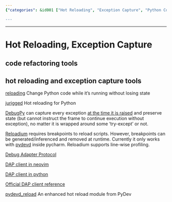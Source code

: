 ```yaml
---
{"categories": &id001 ["Hot Reloading", "Exception Capture", "Python Code Refactoring", "Reloading", "jurigged", "DebugPy", "Reloadium"], "category": "Hot Reloading", "date": "2023-12-22 23:52:59", "description": "This article discusses Hot Reloading and Exception Capture tools like reloading, jurigged, DebugPy, and Reloadium that assist Python developers in efficiently refactoring code by allowing them to quickly modify and test changes without requiring a program restart.", "tags": *id001, "title": "Hot Reloading, Exception Capture"}

---
```


------

# Hot Reloading, Exception Capture

## code refactoring tools



## hot reloading and exception capture tools

[reloading](https://github.com/julvo/reloading) Change Python code while it's running without losing state

[jurigged](https://github.com/breuleux/jurigged) Hot reloading for Python

[DebugPy](https://github.com/microsoft/debugpy) can capture every exception [at the time it is raised](https://github.com/microsoft/debugpy/blob/8157273a28b5d4d1ea49fe90eb51f9f1c19b80dc/src/debugpy/_vendored/pydevd/_pydevd_bundle/pydevd_frame.py) and preserve state (but cannot instruct the frame to continue execution without exception), no matter it is wrapped around some 'try-except' or not.

[Reloadium](https://github.com/reloadware/reloadium) requires breakpoints to reload scripts. However, breakpoints can be generated/inferenced and removed at runtime. Currently it only works with [pydevd](https://github.com/fabioz/PyDev.Debugger) inside pycharm. Reloadium supports line-wise profiling.

[Debug Adapter Protocol](https://microsoft.github.io/debug-adapter-protocol/specification)

[DAP client in neovim](https://github.com/mfussenegger/nvim-dap)

[DAP client in python](https://github.com/abhilashgupta/DAP-client/blob/master/Client_class.ipynb)

[Official DAP client reference](https://github.com/microsoft/debugpy/wiki/DAP-Client-reference)

[pydevd_reload](https://github.com/fyrestone/pydevd_reload) An enhanced hot reload module from PyDev


